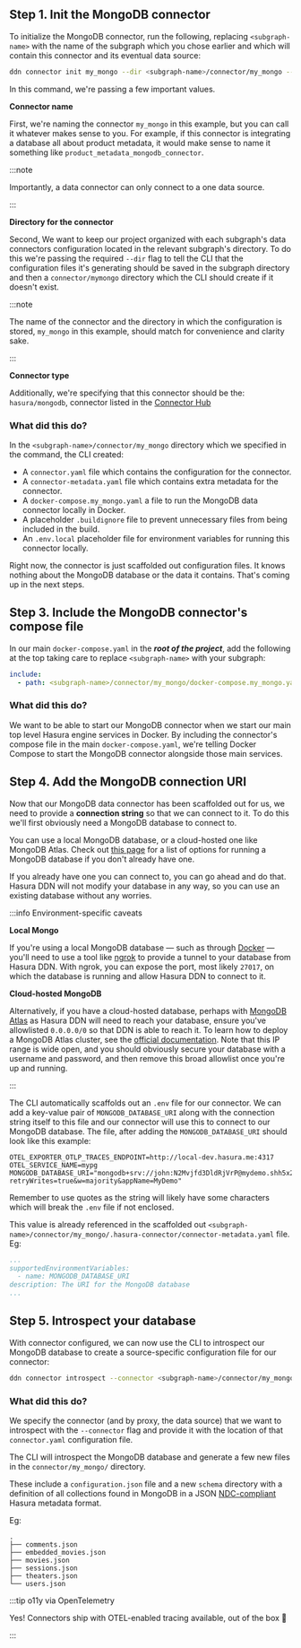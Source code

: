 ## Step 1. Init the MongoDB connector

To initialize the MongoDB connector, run the following, replacing `<subgraph-name>` with the name of the subgraph which
you chose earlier and which will contain this connector and its eventual data source:

```bash
ddn connector init my_mongo --dir <subgraph-name>/connector/my_mongo --hub-connector hasura/mongodb
```

In this command, we're passing a few important values.

**Connector name**

First, we're naming the connector `my_mongo` in this example, but you can call it whatever makes sense to you.
For example, if this connector is integrating a database all about product metadata, it would make sense to name it
something like `product_metadata_mongodb_connector`.

:::note

Importantly, a data connector can only connect to a one data source.

:::

**Directory for the connector**

Second, We want to keep our project organized with each subgraph's data connectors configuration located in the
relevant subgraph's directory. To do this we're passing the required `--dir` flag to tell the CLI that the
configuration files it's generating should be saved in the subgraph directory and then a `connector/mymongo`
directory which the CLI should create if it doesn't exist.

:::note

The name of the connector and the directory in which the configuration is stored, `my_mongo` in this example, should
match for convenience and clarity sake.

:::

**Connector type**

Additionally, we're specifying that this connector should be the: `hasura/mongodb`, connector listed in the
[Connector Hub](https://hasura.io/connectors/mongodb)

### What did this do?

In the `<subgraph-name>/connector/my_mongo` directory which we specified in the command, the CLI created:
- A `connector.yaml` file which contains the configuration for the connector.
- A `connector-metadata.yaml` file which contains extra metadata for the connector.
- A `docker-compose.my_mongo.yaml` a file to run the MongoDB data connector locally in Docker.
- A placeholder `.buildignore` file to prevent unnecessary files from being included in the build.
- An `.env.local` placeholder file for environment variables for running this connector locally.

Right now, the connector is just scaffolded out configuration files. It knows nothing about the MongoDB database or the
data it contains. That's coming up in the next steps.

## Step 3. Include the MongoDB connector's compose file

In our main `docker-compose.yaml` in the **_root of the project_**, add the following at the top taking care to replace
`<subgraph-name>` with your subgraph:

```yaml
include:
  - path: <subgraph-name>/connector/my_mongo/docker-compose.my_mongo.yaml
```

### What did this do?

We want to be able to start our MongoDB connector when we start our main top level Hasura engine services in Docker. By
including the connector's compose file in the main `docker-compose.yaml`, we're telling Docker Compose to start the
MongoDB connector alongside those main services.

## Step 4. Add the MongoDB connection URI

Now that our MongoDB data connector has been scaffolded out for us, we need to provide a **connection string** so that
we can connect to it. To do this we'll first obviously need a MongoDB database to connect to.

You can use a local MongoDB database, or a cloud-hosted one like MongoDB Atlas. Check out
[this page](https://www.mongodb.com/docs/manual/installation/) for a list of options for running a MongoDB database
if you don't already have one.

If you already have one you can connect to, you can go ahead and do that. Hasura DDN will not modify your database
in any way, so you can use an existing database without any worries.

:::info Environment-specific caveats

**Local Mongo**

If you're using a local MongoDB database — such as through [Docker](https://hub.docker.com/_/mongodb) — you'll need to
use a tool like [ngrok](https://ngrok.com/) to provide a tunnel to your database from Hasura DDN. With ngrok, you can
expose the port, most likely `27017`, on which the database is running and allow Hasura DDN to connect to it.

**Cloud-hosted MongoDB**

Alternatively, if you have a cloud-hosted database, perhaps with
[MongoDB Atlas](https://www.mongodb.com/products/platform/atlas-database) as Hasura DDN will need to reach your
database, ensure you've allowlisted `0.0.0.0/0` so that DDN is able to reach it. To learn how to deploy a MongoDB Atlas
cluster, see the [official documentation](https://www.mongodb.com/docs/atlas/getting-started/). Note that this IP range
is wide open, and you should obviously secure your database with a username and password, and then remove this broad
allowlist once you're up and running.

:::

The CLI automatically scaffolds out an `.env` file for our connector. We can add a key-value pair of `MONGODB_DATABASE_URI`
along with the connection string itself to this file and our connector will use this to connect to our MongoDB
database. The file, after adding the `MONGODB_DATABASE_URI` should look like this example:

```env
OTEL_EXPORTER_OTLP_TRACES_ENDPOINT=http://local-dev.hasura.me:4317
OTEL_SERVICE_NAME=mypg
MONGODB_DATABASE_URI="mongodb+srv://john:N2Mvjfd3DldRjVrP@mydemo.shh5x2t.mongodb.net/sample_demo?retryWrites=true&w=majority&appName=MyDemo"
```

Remember to use quotes as the string will likely have some characters which will break the `.env` file if not enclosed.

This value is already referenced in the scaffolded out `<subgraph-name>/connector/my_mongo/.hasura-connector/connector-metadata.yaml`
file. Eg:

```yaml
...
supportedEnvironmentVariables:
  - name: MONGODB_DATABASE_URI
description: The URI for the MongoDB database
...
```

## Step 5. Introspect your database

With connector configured, we can now use the CLI to introspect our MongoDB database to create a source-specific
configuration file for our connector:

```bash
ddn connector introspect --connector <subgraph-name>/connector/my_mongo/connector.yaml
```

### What did this do?

We specify the connector (and by proxy, the data source) that we want to introspect with the `--connector` flag and
provide it with the location of that `connector.yaml` configuration file.

The CLI will introspect the MongoDB database and generate a few new files in the `connector/my_mongo/` directory.

These include a `configuration.json` file and a new `schema` directory with a definition of all collections found in
MongoDB in a JSON [NDC-compliant](https://github.com/hasura/ndc-spec) Hasura metadata format.

Eg:

```text
.
├── comments.json
├── embedded_movies.json
├── movies.json
├── sessions.json
├── theaters.json
└── users.json
```

:::tip o11y via OpenTelemetry

Yes! Connectors ship with OTEL-enabled tracing available, out of the box 🎉

:::